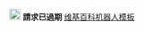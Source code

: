 [[File:Image-Symbol wait old.svg|20px|alt=|link=]] '''請求已過期'''<noinclude>{{BAG Tools}}
[[维基百科机器人模板]]
</noinclude>